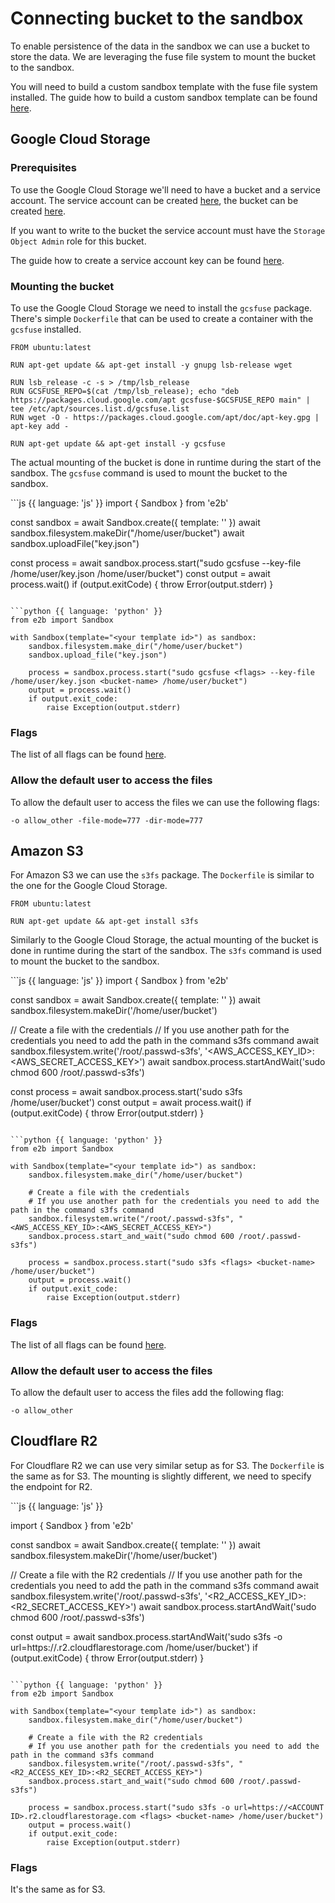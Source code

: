 # Connecting bucket to the sandbox

To enable persistence of the data in the sandbox we can use a bucket to store the data. We are leveraging the fuse file system to mount the bucket to the sandbox.

You will need to build a custom sandbox template with the fuse file system installed. The guide how to build a custom sandbox template can be found [here](/docs/guide/custom-sandbox).

## Google Cloud Storage

### Prerequisites

To use the Google Cloud Storage we'll need to have a bucket and a service account. The service account can be created [here](https://console.cloud.google.com/iam-admin/serviceaccounts), the bucket can be created [here](https://console.cloud.google.com/storage).

If you want to write to the bucket the service account must have the `Storage Object Admin` role for this bucket.

The guide how to create a service account key can be found [here](https://cloud.google.com/iam/docs/keys-create-delete#iam-service-account-keys-create-console).

### Mounting the bucket

To use the Google Cloud Storage we need to install the `gcsfuse` package. There's simple `Dockerfile` that can be used to create a container with the `gcsfuse` installed.

```docker
FROM ubuntu:latest

RUN apt-get update && apt-get install -y gnupg lsb-release wget

RUN lsb_release -c -s > /tmp/lsb_release
RUN GCSFUSE_REPO=$(cat /tmp/lsb_release); echo "deb https://packages.cloud.google.com/apt gcsfuse-$GCSFUSE_REPO main" | tee /etc/apt/sources.list.d/gcsfuse.list
RUN wget -O - https://packages.cloud.google.com/apt/doc/apt-key.gpg | apt-key add -

RUN apt-get update && apt-get install -y gcsfuse

```

The actual mounting of the bucket is done in runtime during the start of the sandbox. The `gcsfuse` command is used to mount the bucket to the sandbox.

<CodeGroup isRunnable={false}>
```js {{ language: 'js' }}
import { Sandbox } from 'e2b'

const sandbox = await Sandbox.create({ template: '<your template id>' })
await sandbox.filesystem.makeDir("/home/user/bucket")
await sandbox.uploadFile("key.json")

const process = await sandbox.process.start("sudo gcsfuse <flags> --key-file /home/user/key.json <bucket-name> /home/user/bucket")
const output = await process.wait()
if (output.exitCode) {
    throw Error(output.stderr)
}
```

```python {{ language: 'python' }}
from e2b import Sandbox

with Sandbox(template="<your template id>") as sandbox:
    sandbox.filesystem.make_dir("/home/user/bucket")
    sandbox.upload_file("key.json")

    process = sandbox.process.start("sudo gcsfuse <flags> --key-file /home/user/key.json <bucket-name> /home/user/bucket")
    output = process.wait()
    if output.exit_code:
        raise Exception(output.stderr)

```
</CodeGroup>

### Flags

The list of all flags can be found [here](https://cloud.google.com/storage/docs/gcsfuse-cli#options).

### Allow the default user to access the files

To allow the default user to access the files we can use the following flags:

```
-o allow_other -file-mode=777 -dir-mode=777
```

## Amazon S3

For Amazon S3 we can use the `s3fs` package. The `Dockerfile` is similar to the one for the Google Cloud Storage.

```docker
FROM ubuntu:latest

RUN apt-get update && apt-get install s3fs
```

Similarly to the Google Cloud Storage, the actual mounting of the bucket is done in runtime during the start of the sandbox. The `s3fs` command is used to mount the bucket to the sandbox.

<CodeGroup isRunnable={false}>
```js {{ language: 'js' }}
import { Sandbox } from 'e2b'

const sandbox = await Sandbox.create({ template: '<your template id>' })
await sandbox.filesystem.makeDir('/home/user/bucket')


// Create a file with the credentials
// If you use another path for the credentials you need to add the path in the command s3fs command
await sandbox.filesystem.write('/root/.passwd-s3fs', '<AWS_ACCESS_KEY_ID>:<AWS_SECRET_ACCESS_KEY>')
await sandbox.process.startAndWait('sudo chmod 600 /root/.passwd-s3fs')

const process = await sandbox.process.start('sudo s3fs <flags> <bucket-name> /home/user/bucket')
const output = await process.wait()
if (output.exitCode) {
    throw Error(output.stderr)
}
```

```python {{ language: 'python' }}
from e2b import Sandbox

with Sandbox(template="<your template id>") as sandbox:
    sandbox.filesystem.make_dir("/home/user/bucket")

    # Create a file with the credentials
    # If you use another path for the credentials you need to add the path in the command s3fs command
    sandbox.filesystem.write("/root/.passwd-s3fs", "<AWS_ACCESS_KEY_ID>:<AWS_SECRET_ACCESS_KEY>")
    sandbox.process.start_and_wait("sudo chmod 600 /root/.passwd-s3fs")

    process = sandbox.process.start("sudo s3fs <flags> <bucket-name> /home/user/bucket")
    output = process.wait()
    if output.exit_code:
        raise Exception(output.stderr)

```
</CodeGroup>

### Flags

The list of all flags can be found [here](https://manpages.ubuntu.com/manpages/xenial/man1/s3fs.1.html).

### Allow the default user to access the files

To allow the default user to access the files add the following flag:

```
-o allow_other
```

## Cloudflare R2

For Cloudflare R2 we can use very similar setup as for S3. The `Dockerfile` is the same as for S3. The mounting is slightly different, we need to specify the endpoint for R2.

<CodeGroup isRunnable={false}>
```js {{ language: 'js' }}

import { Sandbox } from 'e2b'

const sandbox = await Sandbox.create({ template: '<your template id>' })
await sandbox.filesystem.makeDir('/home/user/bucket')

// Create a file with the R2 credentials
// If you use another path for the credentials you need to add the path in the command s3fs command
await sandbox.filesystem.write('/root/.passwd-s3fs', '<R2_ACCESS_KEY_ID>:<R2_SECRET_ACCESS_KEY>')
await sandbox.process.startAndWait('sudo chmod 600 /root/.passwd-s3fs')

const output = await sandbox.process.startAndWait('sudo s3fs -o url=https://<ACCOUNT ID>.r2.cloudflarestorage.com <flags> <bucket-name> /home/user/bucket')
if (output.exitCode) {
    throw Error(output.stderr)
}
```

```python {{ language: 'python' }}
from e2b import Sandbox

with Sandbox(template="<your template id>") as sandbox:
    sandbox.filesystem.make_dir("/home/user/bucket")

    # Create a file with the R2 credentials
    # If you use another path for the credentials you need to add the path in the command s3fs command
    sandbox.filesystem.write("/root/.passwd-s3fs", "<R2_ACCESS_KEY_ID>:<R2_SECRET_ACCESS_KEY>")
    sandbox.process.start_and_wait("sudo chmod 600 /root/.passwd-s3fs")

    process = sandbox.process.start("sudo s3fs -o url=https://<ACCOUNT ID>.r2.cloudflarestorage.com <flags> <bucket-name> /home/user/bucket")
    output = process.wait()
    if output.exit_code:
        raise Exception(output.stderr)

```
</CodeGroup>

### Flags

It's the same as for S3.